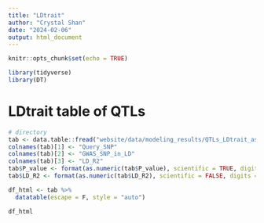 ```yaml
---
title: "LDtrait"
author: "Crystal Shan"
date: "2024-02-06"
output: html_document
---
```


```r
knitr::opts_chunk$set(echo = TRUE)
```

```r
library(tidyverse)
library(DT)
```

# LDtrait table of QTLs
```r
# directory
tab <- data.table::fread("website/data/modeling_results/QTLs_LDtrait_association_ALLpopulation_r20.6.txt")
colnames(tab)[1] <- "Query_SNP"
colnames(tab)[2] <- "GWAS_SNP_in_LD"
colnames(tab)[3] <- "LD_R2"
tab$P_value <- format(as.numeric(tab$P_value), scientific = TRUE, digits = 3)
tab$LD_R2 <- format(as.numeric(tab$LD_R2), scientific = FALSE, digits = 3)

df_html <- tab %>%
  datatable(escape = F, style = "auto")

df_html
```
